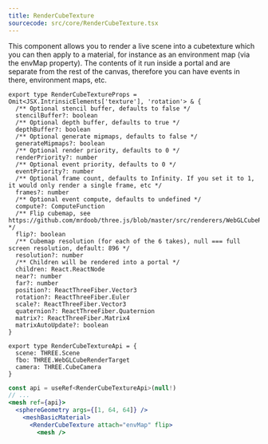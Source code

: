 ```yaml
---
title: RenderCubeTexture
sourcecode: src/core/RenderCubeTexture.tsx
---
```


This component allows you to render a live scene into a cubetexture which you can then apply to a material, for instance as an environment map (via the envMap property). The contents of it run inside a portal and are separate from the rest of the canvas, therefore you can have events in there, environment maps, etc.

```tsx
export type RenderCubeTextureProps = Omit<JSX.IntrinsicElements['texture'], 'rotation'> & {
  /** Optional stencil buffer, defaults to false */
  stencilBuffer?: boolean
  /** Optional depth buffer, defaults to true */
  depthBuffer?: boolean
  /** Optional generate mipmaps, defaults to false */
  generateMipmaps?: boolean
  /** Optional render priority, defaults to 0 */
  renderPriority?: number
  /** Optional event priority, defaults to 0 */
  eventPriority?: number
  /** Optional frame count, defaults to Infinity. If you set it to 1, it would only render a single frame, etc */
  frames?: number
  /** Optional event compute, defaults to undefined */
  compute?: ComputeFunction
  /** Flip cubemap, see https://github.com/mrdoob/three.js/blob/master/src/renderers/WebGLCubeRenderTarget.js */
  flip?: boolean
  /** Cubemap resolution (for each of the 6 takes), null === full screen resolution, default: 896 */
  resolution?: number
  /** Children will be rendered into a portal */
  children: React.ReactNode
  near?: number
  far?: number
  position?: ReactThreeFiber.Vector3
  rotation?: ReactThreeFiber.Euler
  scale?: ReactThreeFiber.Vector3
  quaternion?: ReactThreeFiber.Quaternion
  matrix?: ReactThreeFiber.Matrix4
  matrixAutoUpdate?: boolean
}

export type RenderCubeTextureApi = {
  scene: THREE.Scene
  fbo: THREE.WebGLCubeRenderTarget
  camera: THREE.CubeCamera
}
```

```jsx
const api = useRef<RenderCubeTextureApi>(null!)
// ...
<mesh ref={api}>
  <sphereGeometry args={[1, 64, 64]} />
    <meshBasicMaterial>
      <RenderCubeTexture attach="envMap" flip>
        <mesh />
```
